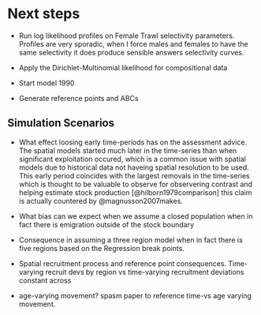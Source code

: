 # Next steps {#nextsteps}

- Run log likelihood profiles on Female Trawl selectivity parameters. Profiles are very sporadic, when I force males and females to have the same selectivity it does produce sensible answers selectivity curves.

- Apply the Dirichlet-Multinomial likelihood for compositional data
- Start model 1990
- Generate reference points and ABCs


## Simulation Scenarios {-}


- What effect loosing early time-periods has on the assessment advice. The spatial models started much later in the time-series than when significant exploitation occured, which is a common issue with spatial models due to historical data not haveing spatial resolution to be used. This early period coincides with the largest removals in the time-series which is thought to be valuable to observe for observering contrast and helping estimate stock production [@hilborn1979comparison] this claim is actually countered by @magnusson2007makes.

- What bias can we expect when we assume a closed population when in fact there is emigration outside of the stock boundary

- Consequence in assuming a three region model when in fact there is five regions based on the Regression break points.

- Spatial recruitment process and reference point consequences. Time-varying recruit devs by region vs time-varying recruitment deviations constant across 

- age-varying movement? spasm paper to reference time-vs age varying movement.
